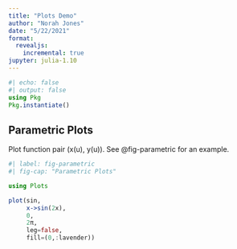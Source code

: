 ```yaml
---
title: "Plots Demo"
author: "Norah Jones"
date: "5/22/2021"
format: 
  revealjs:
    incremental: true
jupyter: julia-1.10
---
```


```julia
#| echo: false
#| output: false
using Pkg
Pkg.instantiate()
```

## Parametric Plots

Plot function pair (x(u), y(u)). 
See @fig-parametric for an example.

```julia
#| label: fig-parametric
#| fig-cap: "Parametric Plots"

using Plots

plot(sin, 
     x->sin(2x), 
     0, 
     2π, 
     leg=false, 
     fill=(0,:lavender))
```